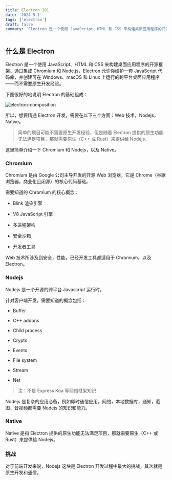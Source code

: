 ```yaml
---
title: Electron 101
date: '2024-5-1'
tags: ['electron']
draft: false
summary: 'Electron 是一个使用 JavaScript、HTML 和 CSS 来构建桌面应用程序的开源框架'
---
```


## 什么是 Electron

Electron 是一个使用 JavaScript、HTML 和 CSS 来构建桌面应用程序的开源框架。通过集成 Chromium 和 Node.js，Electron 允许你维护一套 JavaScript 代码库，并创建可在 Windows、macOS 和 Linux 上运行的跨平台桌面应用程序——而不需要原生开发经验。

下图很好的地说明 Electron 的基础组成：

![electron-composition](/static/images/electron/electron-composition.png)

所以，想要精通 Electron 开发，需要在以下三个方面：Web 技术，Nodejs，Native。

> 简单的项目可能不需要原生开发经验，但是随着 Electron 提供的原生功能无法满足项目，那就需要原生（C++ 或 Rust）来提供给 Nodejs。

这里简单介绍一下 Chromium 和 Nodejs，以及 Native。

### Chromium

Chromium 是由 Google 公司主导开发的开源 Web 浏览器，它是 Chrome（谷歌浏览器，商业化且闭源）的核心代码基础。

需要知道的 Chromium 的核心概念：

- Blink 渲染引擎

- V8 JavaScript 引擎

- 多进程架构

- 安全沙箱

- 开发者工具

Web 技术所涉及到安全，性能，已经开发工具都适用于 Chromium，以及 Electron。

### Nodejs

Nodejs 是一个开源的跨平台 Javascript 运行时。

针对客户端开发，需要知道的概念包括：

- Buffer

- C++ addons

- Child process

- Crypto

- Events

- File system

- Stream

- Net

> 注：不是 Express Koa 等网络框架知识

Nodejs 是复杂的应用必备，例如即时通信应用，网络，本地数据库，通知，截图，音视频都需要 Nodejs 的知识和能力。

### Native

Native 是指 Electron 提供的原生功能无法满足项目，那就需要原生（C++ 或 Rust）来提供给 Nodejs。

### 挑战

对于前端开发来说，Nodejs 这块是 Electron 开发过程中最大的挑战，其次就是原生开发和通信。